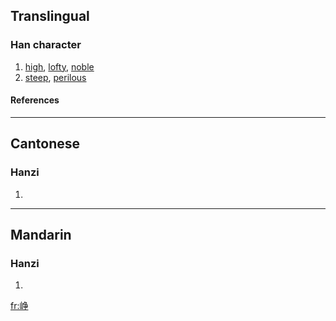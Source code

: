 {{see|崢}}

==Translingual==
===Han character===
{{Han char|rn=46|rad=山|as=06|sn=9|four=|canj=山弓尸木 (UNSD)}}
# [[high]], [[lofty]], [[noble]]
# [[steep]], [[perilous]]
====References====
{{Han ref|kx=0311.061|hdz=10780.220|uh=5CE5|ud=23781}}
----
==Cantonese==
===Hanzi===
{{yue-hanzi|jyut=|y=jang1}}
# {{defn|Cantonese}}
----
==Mandarin==
===Hanzi===
{{cmn-hanzi|tra=崢|pin=[[yín]] ([[yin2]]), [[zhēng]] ([[zheng1]])|wg=yin<sup>2</sup>, cheng<sup>1</sup>}}
# {{defn|Mandarin}}

[[fr:峥]]